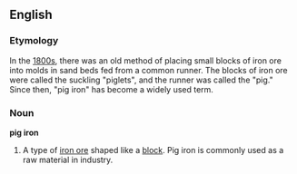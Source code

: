 ==English==
===Etymology===
In the [[1800s]], there was an old method of placing small blocks of iron ore into molds in sand beds fed from a common runner. The blocks of iron ore were called the suckling "piglets", and the runner was called the "pig." Since then, "pig iron" has become a widely used term. 

===Noun===
'''pig iron'''
#A type of [[iron ore]] shaped like a [[block]]. Pig iron is commonly used as a raw material in industry.

{{wikipedia}}